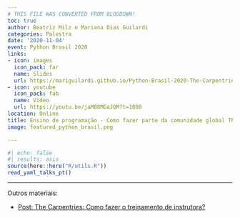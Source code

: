 ```yaml
---
# THIS FILE WAS CONVERTED FROM BLOGDOWN!
toc: true
author: Beatriz Milz e Mariana Dias Guilardi
categories: Palestra
date: '2020-11-04'
event: Python Brasil 2020
links:
- icon: images
  icon_pack: far
  name: Slides
  url: https://mariguilardi.github.io/Python-Brasil-2020-The-Carpentries/index.html
- icon: youtube
  icon_pack: fab
  name: Video
  url: https://youtu.be/jaM88MGaJQM?t=1080
location: Online
title: Ensino de programação - Como fazer parte da comunidade global The Carpentries?
image: featured_python_brasil.png

---
```


```r
#| echo: false
#| results: asis
source(here::here("R/utils.R"))
read_yaml_talks_pt()
```


---


Outros materiais:

- [Post: The Carpentries: Como fazer o treinamento de instrutora?](https://beatrizmilz.com/posts/2020-02-22-the-carpentries-como-fazer-o-treinamento-de-instrutora/)


